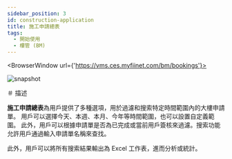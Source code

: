 ---
sidebar_position: 3
id: construction-application
title: 施工申請總表
tags:
  - 開始使用
  - 樓管 (BM)
---


<BrowserWindow url={'https://vms.ces.myfiinet.com/bm/bookings'}>

![snapshot](../assets/bm/bm-construction-application-zh-hant.png)

</BrowserWindow>

＃ 描述

**施工申請總表**為用戶提供了多種選項，用於過濾和搜索特定時間範圍內的大樓申請單。 用戶可以選擇今天、本週、本月、今年等時間範圍，也可以設置自定義範圍。 此外，用戶可以根據申請單是否為已完成或當前用戶簽核來過濾。搜索功能允許用戶通過輸入申請單名稱來查找。

此外，用戶可以將所有搜索結果輸出為 Excel 工作表，進而分析或統計。
